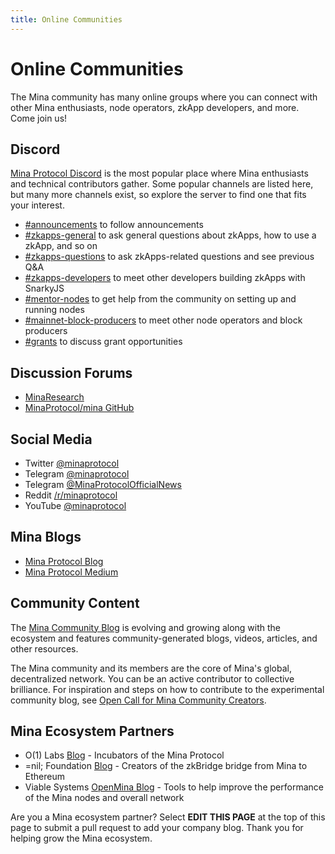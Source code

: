 ```yaml
---
title: Online Communities
---
```


# Online Communities

The Mina community has many online groups where you can connect with other Mina enthusiasts, node operators, zkApp developers, and more. Come join us!

## Discord

[Mina Protocol Discord](https://discord.gg/minaprotocol) is the most popular place where Mina enthusiasts and technical contributors gather. Some popular channels are listed here, but many more channels exist, so explore the server to find one that fits your interest.

- [#announcements](https://discord.com/channels/484437221055922177/601171209287368715) to follow announcements
- [#zkapps-general](https://discord.com/channels/484437221055922177/910549624413102100) to ask general questions about zkApps, how to use a zkApp, and so on
- [#zkapps-questions](https://discord.com/channels/484437221055922177/1047214314349658172) to ask zkApps-related questions and see previous Q&A
- [#zkapps-developers](https://discord.com/channels/484437221055922177/915745847692636181) to meet other developers building zkApps with SnarkyJS
- [#mentor-nodes](https://discord.com/channels/484437221055922177/746316198806814760) to get help from the community on setting up and running nodes
- [#mainnet-block-producers](https://discord.com/channels/484437221055922177/799597981762453535) to meet other node operators and block producers
- [#grants](https://discord.com/channels/484437221055922177/727960609832042607) to discuss grant opportunities

## Discussion Forums

- [MinaResearch](https://forums.minaprotocol.com/)
- [MinaProtocol/mina GitHub](https://github.com/MinaProtocol/mina/discussions)

## Social Media

- Twitter [@minaprotocol](https://twitter.com/minaprotocol)
- Telegram [@minaprotocol](https://t.me/minaprotocol)
- Telegram [@MinaProtocolOfficialNews](https://t.me/MinaProtocolOfficialNews)
- Reddit [/r/minaprotocol](https://www.reddit.com/r/MinaProtocol/)
- YouTube [@minaprotocol](https://www.youtube.com/c/minaprotocol)

## Mina Blogs

- [Mina Protocol Blog](https://minaprotocol.com/blog)
- [Mina Protocol Medium](https://medium.com/@minaprotocol)

## Community Content

The [Mina Community Blog](https://minafoundation.notion.site/minafoundation/Mina-Community-Blog-91b8fdfd1b9e444ca55ddd1b90bade3c) is evolving and growing along with the ecosystem and features community-generated blogs, videos, articles, and other resources.

The Mina community and its members are the core of Mina's global, decentralized network. You can be an active contributor to collective brilliance. For inspiration and steps on how to contribute to the experimental community blog, see [Open Call for Mina Community Creators](https://minaprotocol.com/blog/mina-community-blog).

## Mina Ecosystem Partners

- O(1) Labs [Blog](https://blog.o1labs.org/) - Incubators of the Mina Protocol 
- =nil; Foundation [Blog](https://blog.nil.foundation/tag/mina/) - Creators of the zkBridge bridge from Mina to Ethereum
- Viable Systems [OpenMina Blog](https://medium.com/openmina) - Tools to help improve the performance of the Mina nodes and overall network

Are you a Mina ecosystem partner? Select __EDIT THIS PAGE__ at the top of this page to submit a pull request to add your company blog. Thank you for helping grow the Mina ecosystem.
